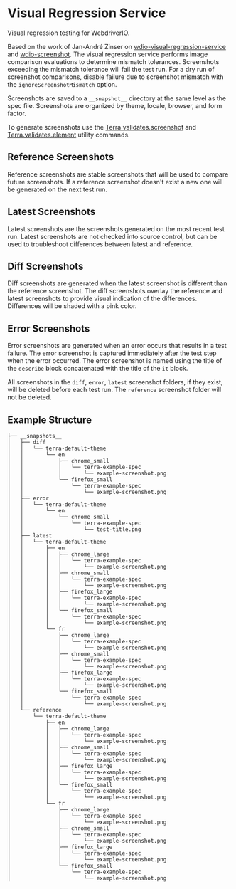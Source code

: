 
# Visual Regression Service

Visual regression testing for WebdriverIO.

Based on the work of Jan-André Zinser on [wdio-visual-regression-service](https://github.com/zinserjan/wdio-visual-regression-service) and [wdio-screenshot](https://github.com/zinserjan/wdio-screenshot). The visual regression service performs image comparison evaluations to determine mismatch tolerances. Screenshots exceeding the mismatch tolerance will fail the test run. For a dry run of screenshot comparisons, disable failure due to screenshot mismatch with the `ignoreScreenshotMismatch` option.

Screenshots are saved to a `__snapshot__` directory at the same level as the spec file. Screenshots are organized by theme, locale, browser, and form factor.

To generate screenshots use the [Terra.validates.screenshot](../about#terravalidatesscreenshot) and [Terra.validates.element](../about#terravalidateselement) utility commands.

## Reference Screenshots

Reference screenshots are stable screenshots that will be used to compare future screenshots. If a reference screenshot doesn't exist a new one will be generated on the next test run.

## Latest Screenshots

Latest screenshots are the screenshots generated on the most recent test run. Latest screenshots are not checked into source control, but can be used to troubleshoot differences between latest and reference.

## Diff Screenshots

Diff screenshots are generated when the latest screenshot is different than the reference screenshot. The diff screenshots overlay the reference and latest screenshots to provide visual indication of the differences. Differences will be shaded with a pink color.

## Error Screenshots

Error screenshots are generated when an error occurs that results in a test failure. The error screenshot is captured immediately after the test step when the error occurred. The error screenshot is named using the title of the `describe` block concatenated with the title of the `it` block.

<Notice variant="important" ariaLevel="3">

  All screenshots in the `diff`, `error`, `latest` screenshot folders, if they exist, will be deleted before each test run. The `reference` screenshot folder will not be deleted.

</Notice>

## Example Structure

```
├── __snapshots__
│   ├── diff
│   │   └── terra-default-theme
│   │       └── en
│   │           ├── chrome_small
│   │           │   └── terra-example-spec
│   │           │       └── example-screenshot.png
│   │           └── firefox_small
│   │               └── terra-example-spec
│   │                   └── example-screenshot.png
│   ├── error
│   │   └── terra-default-theme
│   │       └── en
│   │           └── chrome_small
│   │               └── terra-example-spec
│   │                   └── test-title.png
│   ├── latest
│   │   └── terra-default-theme
│   │       ├── en
│   │       │   ├── chrome_large
│   │       │   │   └── terra-example-spec
│   │       │   │       └── example-screenshot.png
│   │       │   ├── chrome_small
│   │       │   │   └── terra-example-spec
│   │       │   │       └── example-screenshot.png
│   │       │   ├── firefox_large
│   │       │   │   └── terra-example-spec
│   │       │   │       └── example-screenshot.png
│   │       │   └── firefox_small
│   │       │       └── terra-example-spec
│   │       │           └── example-screenshot.png
│   │       └── fr
│   │           ├── chrome_large
│   │           │   └── terra-example-spec
│   │           │       └── example-screenshot.png
│   │           ├── chrome_small
│   │           │   └── terra-example-spec
│   │           │       └── example-screenshot.png
│   │           ├── firefox_large
│   │           │   └── terra-example-spec
│   │           │       └── example-screenshot.png
│   │           └── firefox_small
│   │               └── terra-example-spec
│   │                   └── example-screenshot.png
│   └── reference
│       └── terra-default-theme
│           ├── en
│           │   ├── chrome_large
│           │   │   └── terra-example-spec
│           │   │       └── example-screenshot.png
│           │   ├── chrome_small
│           │   │   └── terra-example-spec
│           │   │       └── example-screenshot.png
│           │   ├── firefox_large
│           │   │   └── terra-example-spec
│           │   │       └── example-screenshot.png
│           │   └── firefox_small
│           │       └── terra-example-spec
│           │           └── example-screenshot.png
│           └── fr
│               ├── chrome_large
│               │   └── terra-example-spec
│               │       └── example-screenshot.png
│               ├── chrome_small
│               │   └── terra-example-spec
│               │       └── example-screenshot.png
│               ├── firefox_large
│               │   └── terra-example-spec
│               │       └── example-screenshot.png
│               └── firefox_small
│                   └── terra-example-spec
│                       └── example-screenshot.png
```
